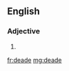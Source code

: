 ==English==

===Adjective===
{{head|en|adjective}}

# {{obsolete spelling of|dead}}

[[fr:deade]]
[[mg:deade]]